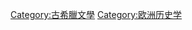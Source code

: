 {{Commonscat|Ancient Greek historians}}

[[Category:古希臘文學|Category:古希臘文學]]
[[Category:欧洲历史学|Category:欧洲历史学]]